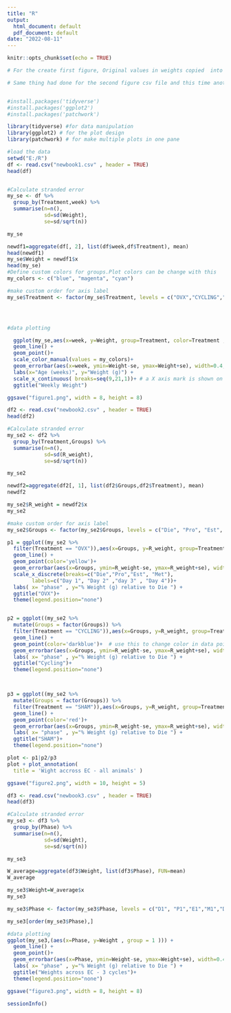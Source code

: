 ---
title: "R"
output:
  html_document: default
  pdf_document: default
date: "2022-08-11"
---

```{r setup, include=FALSE}
knitr::opts_chunk$set(echo = TRUE)
```

```{r}
# For the create first figure, Original values in weights copied  into new csv file and each weight and week value was transposed and all data points were insert into one column then new column was created for the treatment label and each label was define.

# Same thing had done for the second figure csv file and this time another new column created for the phase label



```


```{r}
#install.packages('tidyverse')
#install.packages('ggplot2')
#install.packages('patchwork')

library(tidyverse) #for data manipulation
library(ggplot2) # for the plot design
library(patchwork) # for make multiple plots in one pane
```
```{r}
#load the data
setwd("E:/R")
df <- read.csv("newbook1.csv" , header = TRUE)
head(df)



```


```{r}
#Calculate stranded error
my_se <- df %>%
  group_by(Treatment,week) %>%
  summarise(n=n(),
            sd=sd(Weight),
            se=sd/sqrt(n))

my_se
```


```{r}
newdf1=aggregate(df[, 2], list(df$week,df$Treatment), mean)
head(newdf1)
my_se$Weight = newdf1$x
head(my_se)
#Define custom colors for groups.Plot colors can be change with this 
my_colors <- c("blue", "magenta", "cyan")

#make custom order for axis label
my_se$Treatment <- factor(my_se$Treatment, levels = c("OVX","CYCLING","SHAM"))




#data plotting

  ggplot(my_se,aes(x=week, y=Weight, group=Treatment, color=Treatment , shape=Treatment)) + 
  geom_line() +
  geom_point()+
  scale_color_manual(values = my_colors)+
  geom_errorbar(aes(x=week, ymin=Weight-se, ymax=Weight+se), width=0.4, position ="identity") +
  labs(x="Age (weeks)", y="Weight (g)") +
  scale_x_continuous( breaks=seq(9,21,1))+ # a X axis mark is shown on every 1
  ggtitle("Weekly Weight")
```


```{r}
ggsave("figure1.png", width = 8, height = 8)
```

```{r}

df2 <- read.csv("newbook2.csv" , header = TRUE)
head(df2)
```


```{r}
#Calculate stranded error
my_se2 <- df2 %>%
  group_by(Treatment,Groups) %>%
  summarise(n=n(),
            sd=sd(R_weight),
            se=sd/sqrt(n))

my_se2
```
```{r}
newdf2=aggregate(df2[, 1], list(df2$Groups,df2$Treatment), mean)
newdf2

my_se2$R_weight = newdf2$x
my_se2
```


```{r}
#make custom order for axis label
my_se2$Groups <- factor(my_se2$Groups, levels = c("Die", "Pro", "Est", "Met"))
```


```{r}

p1 = ggplot((my_se2 %>%
  filter(Treatment == "OVX")),aes(x=Groups, y=R_weight, group=Treatment)) + 
  geom_line() +
  geom_point(color='yellow')+
  geom_errorbar(aes(x=Groups, ymin=R_weight-se, ymax=R_weight+se), width=0.4, position = position_dodge(.9)) +
  scale_x_discrete(breaks=c("Die","Pro","Est", "Met"),
        labels=c("Day 1", "Day 2" ,"day 3" , "Day 4"))+
  labs( x= "phase" , y="% Weight (g) relative to Die ") +
  ggtitle("OVX")+
  theme(legend.position="none")


p2 = ggplot((my_se2 %>%
  mutate(Groups = factor(Groups)) %>% 
  filter(Treatment == "CYCLING")),aes(x=Groups, y=R_weight, group=Treatment )) + 
  geom_line() +
  geom_point(color='darkblue')+  # use this to change color in data points
  geom_errorbar(aes(x=Groups, ymin=R_weight-se, ymax=R_weight+se), width=0.4, position = position_dodge(.9)) +
  labs( x= "phase" , y="% Weight (g) relative to Die ") +
  ggtitle("Cycling")+
  theme(legend.position="none")



p3 = ggplot((my_se2 %>%
  mutate(Groups = factor(Groups)) %>% 
  filter(Treatment == "SHAM")),aes(x=Groups, y=R_weight, group=Treatment )) + 
  geom_line() +
  geom_point(color='red')+
  geom_errorbar(aes(x=Groups, ymin=R_weight-se, ymax=R_weight+se), width=0.4, position = position_dodge(.9)) +
  labs( x= "phase" , y="% Weight (g) relative to Die ") +
  ggtitle("SHAM")+
  theme(legend.position="none")

plot <- p1|p2/p3
plot + plot_annotation(
  title = 'Wight accross EC - all animals' )
```


```{r}
ggsave("figure2.png", width = 10, height = 5)
```

```{r}
df3 <- read.csv("newbook3.csv" , header = TRUE)
head(df3)
```


```{r}
#Calculate stranded error
my_se3 <- df3 %>%
  group_by(Phase) %>%
  summarise(n=n(),
            sd=sd(Weight),
            se=sd/sqrt(n))

my_se3

W_average=aggregate(df3$Weight, list(df3$Phase), FUN=mean)
W_average

my_se3$Weight=W_average$x
my_se3

my_se3$Phase <- factor(my_se3$Phase, levels = c("D1", "P1","E1","M1","D2","P2","E2","M2","D3","P3","E3","M3"))

my_se3[order(my_se3$Phase),]

```

```{r}
#data plotting
ggplot(my_se3,(aes(x=Phase, y=Weight , group = 1 ))) + 
  geom_line() +
  geom_point()+
  geom_errorbar(aes(x=Phase, ymin=Weight-se, ymax=Weight+se), width=0.4, position = position_dodge(.9)) +
  labs( x= "phase" , y="% Weight (g) relative to Die ") +
  ggtitle("Weights across EC - 3 cycles")+
  theme(legend.position="none")
```


```{r}
ggsave("figure3.png", width = 8, height = 8)
```
```{r}
sessionInfo()
```




